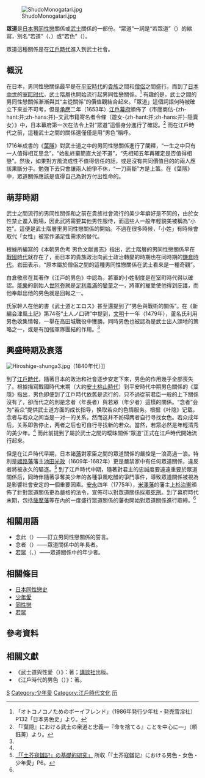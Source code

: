 {{japanese|japanese=衆道|kana=しゅどう|romaji=Shudō}}

[[Image:ShudoMonogatari.jpg|thumb]]

'''眾道'''是[[日本|日本]][[男同性戀|男同性戀]]關係或[[武士_(日本)|武士]]關係的一部份。“眾道”一詞是“若眾道”（{{Lang|ja|わかしゅどう}}）的縮寫，別名“若道”（{{Lang|ja|じゃくどう}}、{{Lang|ja|にゃくどう}}）或“若色”（{{Lang|ja|じゃくしょく}}）。

眾道這種關係是在[[江戶時代|江戶時代]]進入到武士社會。

== 概況 ==
{{See also|日本同性戀}}

在日本，男同性戀關係最早是在[[平安時代|平安時代]]的[[貴族|貴族]]之間和[[僧侶|僧侶]]之間盛行。而到了[[日本歷史#幕府年代（中世）|日本中世]]的[[室町时代|室町时代]]，武士階層也開始流行起男同性戀關係。<ref name = "boyfriend">「オトコノコノためのボーイフレンド」（1986年発行少年社・発売雪淫社）P132「日本男色史」より。</ref> 有趣的是，武士之間的男同性戀關係漸漸與其“主從關係”的價值觀結合起來。「眾道」這個詞語何時被確立下來並不可考，但是[[承應|承應]]二年（1653年）[[江戶幕府|江戶幕府]]頒佈了《市廛商估-{zh-hant:并;zh-hans:并}-文武市籍寄名者令條（遊女-{zh-hant:并;zh-hans:并}-隠賣女）》中，日本幕府第一次在法令上對“眾道”這個身分進行了確認。<ref name = "hagakure">「『葉隠』における武士の衆道と忠義―『命を捨てる』ことを中心に―」（頼鈺菁）より。</ref> 而在江戶時代之前，這種武士之間的關係還僅僅是用“男色”稱呼。

1716年成書的《[[葉隱|葉隱]]》對武士道之中的男同性戀關係進行了闡釋，“一生之中只有一人值得相互思念”，“始亂終棄簡直大逆不道”，“先相知五年再確定是否值得相戀”。然後，如果對方風流成性不值得信任的話，或是沒有共同價值目的的兩人應該果斷分手。勉強下去只會讓兩人紛爭不休，“一刀兩斷”方是上策。在《葉隱》中，眾道關係應該是值得自己為對方付出性命的。

== 萌芽時期 ==

武士之間流行的男同性關係和之前在貴族社會流行的美少年癖好是不同的，由於女性禁止進入戰場，因此武將需要其他男性服侍，而這些人一般年輕貌美被稱為“小姓”。這便是武士階層里男同性戀關係的開始。不過在很多時候，「小姓」有時候會取代「女性」被當作滿足性需求的替代{{來源請求}}。

根據{{Link-ja|岩田準一|岩田準一}}所編寫的《本朝男色考 男色文献書志》指出，武士階層的男同性戀關係早在[[戰國時代_(日本)|戰國時代]]就存在了，而日本的貴族政治向武士政治轉變的時期也在同時期的[[鎌倉時代|鎌倉時代]]。岩田表示，“原本屬於僧侶之間的這種男同性戀關係在武士看來是一種奇觀”。

白倉敬彦在其著作《江戸的男色》中認為，將軍的小姓制度是在室町時代得以確認。[[能樂|能樂]]的創始人[[世阿弥|世阿弥]]就是[[足利義滿|足利義滿]]的[[孌童|孌童]]之一，將軍的寵愛使他得到庇護，而他奉獻出他的男色就是回報之一。

氏家幹人在他的書《武士道とエロス》甚至還提到了“男色與戰術的關係”。在《新編会津風土記》第74卷“土人ノ口碑”中提到，[[文明_(後土御門天皇)|文明]]十一年（1479年），蘆名氏利用男色收集情報，一舉在高田城戰役中獲勝。同時男色也被認為是武士出人頭地的策略之一，或是有加強軍隊團結的作用。<ref name = "hagakure" />

== 興盛時期及衰落 ==

[[File:Hiroshige-shunga3.jpg|thumb]]（1840年代）]]

到了[[江戶時代|江戶時代]]，隨著日本的政治和社會逐步安定下來，男色的作用幾乎全部喪失了。根據描寫戰國時代末期（大約[[安土桃山時代|安土桃山時代]]）到平安時代中期男色關係的《葉隱》指出，男色即便到了江戶時代依舊是流行的，只不過從前君臣一般的上下關係沒有了，卻而代之的則是念者（年長者）與若眾（年少者）這樣的關係。“念者”会为“若众”提供武士道方面的成长指导，换取若众的色情服务。根据《叶隐》记载，念者与若众之间当是一对一的关系，然而这并不妨碍两者自行寻找女色。若众成年后，关系即告停止，两者之后也可自行寻找新的若众。當然，若眾必然是年輕清秀的美少年。<ref name = "hagakure" /> 而此前提到了屬於武士之間的曖昧關係“眾道”正式在江戶時代開始流行起來。

但是在江戶時代早期，日本諸[[藩_(日本)|藩]]對家臣之間的眾道關係的嚴控是一浪高過一浪。特別是[[姬路藩|姬路藩]]藩主[[池田光政|池田光政]]（1609年-1682年）更是嚴禁家中有任何眾道關係，違反者將被永久的驅逐。<ref>[http://hermes-ir.lib.hit-u.ac.jp/rs/handle/10086/16641 「「土芥寇讎記」の基礎的研究」] {{Wayback|url=http://hermes-ir.lib.hit-u.ac.jp/rs/handle/10086/16641 |date=20170827124144 }}所収「『土芥寇讎記』における男色・女色・少年愛」P6。</ref> 到了江戶時代中期，隨著對君主的忠誠度要遠遠重要於眾道關係后，同時伴隨著爭奪美少年的各種爭風吃醋的爭鬥事件，導致眾道關係被視為是影響社會安定的一個重要因素。[[安永_(年號)|安永]]四年（1775年），[[米澤藩|米澤藩]]的藩主[[上杉鷹山|上杉治憲]]頒佈了針對眾道關係更為嚴格的法令，宣佈可以對眾道關係採取[[死刑|死刑]]。到了幕府時代末期，包括[[薩摩藩|薩摩藩]]等在內的一度盛行眾道關係的藩也開始對眾道關係進行取締。<ref name = "boyfriend" />

== 相關用語 ==

* 念此（{{lang|ja|ねんごろ}}）——訂立男同性戀關係的誓言。
* 念者（{{lang|ja|ねんじゃ}}）——眾道關係中的年長者。
* [[若眾|若眾]]（{{lang|ja|わかしゅ}}、{{lang|ja|わかしゅう}}）——眾道關係中的年少者。

== 相關條目 ==

* [[日本同性戀史|日本同性戀史]]
* [[少年愛|少年愛]]
* [[同性戀|同性戀]]
* [[若眾|若眾]]

== 參考資料 ==
{{Reflist}}

== 相關文獻 ==

* 《武士道與性愛（{{lang|ja|武士道とエロス}}）》：{{Link-ja|氏家幹人|氏家幹人}}著；[[講談社|講談社]]出版。
* 《江戶時代的男色（{{lang|ja|江戸の男色}}）》：{{Link-ja|白倉敬彦|白倉敬彦}}著。

{{LGBT in Japan}}
{{LGBT}}

[[Category:日本LGBT歷史|S]]
[[Category:少年愛|Category:少年愛]]
[[Category:江戶時代文化|Category:江戶時代文化]]
[[Category:年龄偏好|历]]